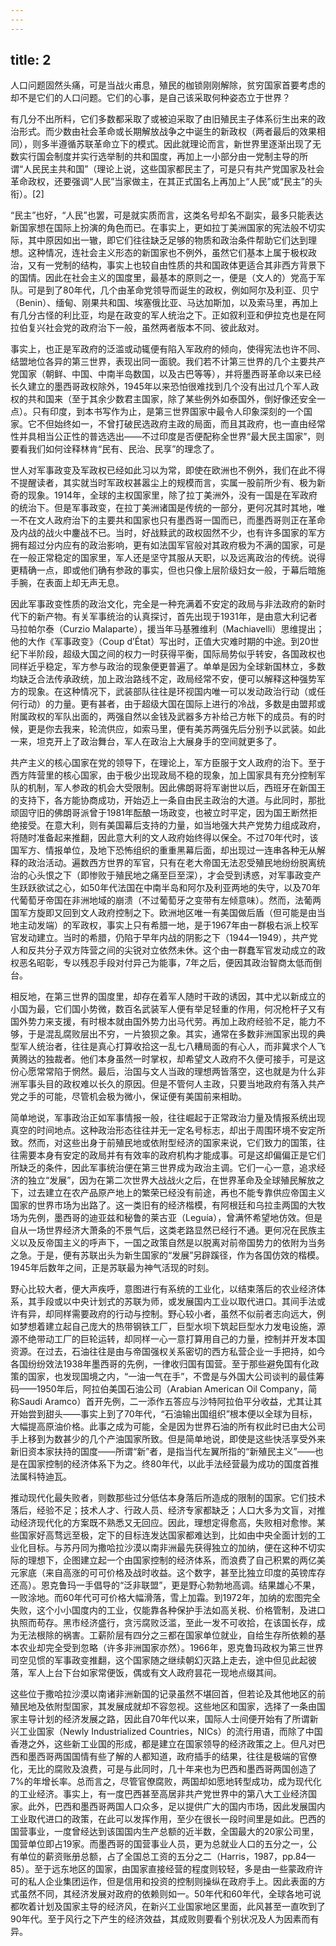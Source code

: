 ```yaml
---
---
---
```

title: 2
---




人口问题固然头痛，可是当战火甫息，殖民的枷锁刚刚解除，贫穷国家首要考虑的却不是它们的人口问题。它们的心事，是自己该采取何种姿态立于世界？

有几分不出所料，它们多数都采取了或被迫采取了由旧殖民主子体系衍生出来的政治形式。而少数由社会革命或长期解放战争之中诞生的新政权（两者最后的效果相同），则多半遵循苏联革命立下的模式。因此就理论而言，新世界里逐渐出现了无数实行国会制度并实行选举制的共和国度，再加上一小部分由一党制主导的所谓“人民民主共和国”（理论上说，这些国家都民主了，可是只有共产党国家及社会革命政权，还要强调“人民”当家做主，在其正式国名上再加上“人民”或“民主”的头衔）。[2]

“民主”也好，“人民”也罢，可是就实质而言，这类名号却名不副实，最多只能表达新国家想在国际上扮演的角色而已。在事实上，更如拉丁美洲国家的宪法般不切实际，其中原因如出一辙，即它们往往缺乏足够的物质和政治条件帮助它们达到理想。这种情况，连社会主义形态的新国家也不例外，虽然它们基本上属于极权政治，又有一党制的结构，事实上也较自由性质的共和国政体更适合其非西方背景下的国情。因此在社会主义的国度里，最基本的原则之一，便是（文人的）党高于军队。可是到了80年代，几个由革命党领导而诞生的政权，例如阿尔及利亚、贝宁（Benin）、缅甸、刚果共和国、埃塞俄比亚、马达加斯加，以及索马里，再加上有几分古怪的利比亚，均是在政变的军人统治之下。正如叙利亚和伊拉克也是在阿拉伯复兴社会党的政府治下一般，虽然两者版本不同、彼此敌对。

事实上，也正是军政府的泛滥或动辄便有陷入军政府的倾向，使得宪法也许不同、结盟地位各异的第三世界，表现出同一面貌。我们若不计第三世界的几个主要共产党国家（朝鲜、中国、中南半岛数国，以及古巴等等），并将墨西哥革命以来已经长久建立的墨西哥政权除外，1945年以来恐怕很难找到几个没有出过几个军人政权的共和国来（至于其余少数君主国家，除了某些例外如泰国外，倒好像还安全一点）。只有印度，到本书写作为止，是第三世界国家中最令人印象深刻的一个国家。它不但始终如一，不曾打破民选政府主政的局面，而且其政府，也一直由经常性并具相当公正性的普选选出——不过印度是否便配称全世界“最大民主国家”，则要看我们如何诠释林肯“民有、民治、民享”的理念了。

世人对军事政变及军政权已经如此习以为常，即使在欧洲也不例外，我们在此不得不提醒读者，其实就当时军政权甚嚣尘上的规模而言，实属一股前所少有、极为新奇的现象。1914年，全球的主权国家里，除了拉丁美洲外，没有一国是在军政府的统治下。但是军事政变，在拉丁美洲诸国是传统的一部分，更何况其时其地，唯一不在文人政府治下的主要共和国家也只有墨西哥一国而已，而墨西哥则正在革命及内战的战火中鏖战不已。当时，好战黩武的政权固然不少，也有许多国家的军方拥有超过分内应有的政治影响，更有如法国军官般对其政府极为不满的国家，可是在一般正常稳定的国家里，军人还是坚守其服从天职，以及远离政治的传统。说得更精确一点，即或他们确有参政的事实，但也只像上层阶级妇女一般，于幕后暗施手腕，在表面上却无声无息。

因此军事政变性质的政治文化，完全是一种充满着不安定的政局与非法政府的新时代下的新产物。有关军事统治的认真探讨，首先出现于1931年，是由意大利记者马拉帕尔泰（Curzio Malaparte），援当年马基雅维利（Machiavelli）思维提出；他的大作《军事政变》（Coup d’État）写出时，正值大灾难时期的中途。到20世纪下半阶段，超级大国之间的权力一时获得平衡，国际局势似乎转安，各国政权也同样近乎稳定，军方参与政治的现象便更普遍了。单单是因为全球新国林立，多数均缺乏合法传承政统，加上政治路线不定，政局经常不安，便可以解释这种强势军方的现象。在这种情况下，武装部队往往是环视国内唯一可以发动政治行动（或任何行动）的力量。更有甚者，由于超级大国在国际上进行的冷战，多数是由盟邦或附属政权的军队出面的，两强自然以金钱及武器多方补给己方帐下的成员。有的时候，更是你去我来，轮流供应，如索马里，便有美苏两强先后分别予以武装。如此一来，坦克开上了政治舞台，军人在政治上大展身手的空间就更多了。

共产主义的核心国家在党的领导下，在理论上，军方臣服于文人政府的治下。至于西方阵营里的核心国家，由于极少出现政局不稳的现象，加上国家具有充分控制军队的机制，军人参政的机会大受限制。因此佛朗哥将军谢世以后，西班牙在新国王的支持下，各方能协商成功，开始迈上一条自由民主政治的大道。与此同时，那批顽固守旧的佛朗哥派曾于1981年酝酿一场政变，也被立时平定，因为国王断然拒绝接受。在意大利，则有美国幕后支持的力量，如当地强大共产党势力组成政府，将随时准备起来推翻，因此意大利的文人政府始终得以保全。不过70年代时，该国军方、情报单位，及地下恐怖组织的重重黑幕后面，却出现过一连串各种无从解释的政治活动。遍数西方世界的军官，只有在老大帝国无法忍受殖民地纷纷脱离统治的心头恨之下（即惨败于殖民地之痛至巨至深），才会受到诱惑，对军事政变产生跃跃欲试之心，如50年代法国在中南半岛和阿尔及利亚两地的失守，以及70年代葡萄牙帝国在非洲地域的崩溃（不过葡萄牙之变带有左倾意味）。然而，法葡两国军方旋即又回到文人政府控制之下。欧洲地区唯一有美国做后盾（但可能是由当地主动发端）的军政权，事实上只有希腊一地，是于1967年由一群极右派上校军官发动建立。当时的希腊，仍陷于早年内战的阴影之下（1944—1949），共产党人和反共分子双方阵营之间的尖锐对立依然未休。这个由一群蠢军官发动成立的政权恶名昭彰，专以残忍手段对付异己为能事，7年之后，便因其政治智商太低而倒台。

相反地，在第三世界的国度里，却存在着军人随时干政的诱因，其中尤以新成立的小国为最，它们国小势微，数百名武装军人便有举足轻重的作用，何况枪杆子又有国外势力来支援，有时根本就由国外势力出马代劳。再加上政府经验不足，能力不够，于是混乱腐败层出不穷，一片狼狈之象。其实，通常在多数非洲国家出现的典型军人统治者，往往是真心打算收拾这一乱七八糟局面的有心人，而非冀求个人飞黄腾达的独裁者。他们本身虽然一时掌权，却希望文人政府不久便可接手，可是这份心愿常常陷于惘然。最后，治国与文人当政的理想两皆落空，这也就是为什么非洲军事头目的政权难以长久的原因。但是不管何人主政，只要当地政府有落入共产党之手的可能，尽管机会极为微小，保证便有美国前来相助。

简单地说，军事政治正如军事情报一般，往往崛起于正常政治力量及情报系统出现真空的时间地点。这种政治形态往往并无一定名号标志，却出于周围环境不安定所致。然而，对这些出身于前殖民地或依附型经济的国家来说，它们致力的国策，往往需要本身有安定的政局并有有效率的政府机构才能成事。可是这却偏偏正是它们所缺乏的条件，因此军事统治便在第三世界成为政治主调。它们一心一意，追求经济的独立“发展”，因为在第二次世界大战战火之后，在世界革命及全球殖民解放之下，过去建立在农产品原产地上的繁荣已经没有前途，再也不能专靠供应帝国主义国家的世界市场为出路了。这一类旧有的经济楷模，有阿根廷和乌拉圭两国的大牧场为先例，墨西哥的迪亚兹和秘鲁的莱古亚（Leguía），曾满怀希望地仿效。但是自从一场世界经济大萧条的不景气后，这类老路显然已经行不通。更何况在民族主义以及反帝国主义的呼声下，一国之政策自然是以脱离对前帝国势力的依附为当务之急。于是，便有苏联出头为新生国家的“发展”另辟蹊径，作为各国仿效的楷模。1945年后数年之间，正是苏联最为神气活现的时刻。

野心比较大者，便大声疾呼，意图进行有系统的工业化，以结束落后的农业经济体系，其手段或以中央计划式的苏联为师，或发展国内工业以取代进口。其间手法或许有异，却同样需要政府的行动与控制。野心较小者，虽然不似前者志向远大，例如梦想着建立起自己庞大的热带钢铁工厂，巨型水坝下筑起巨型水力发电设施，源源不绝带动工厂的巨轮运转，却同样一心一意打算用自己的力量，控制并开发本国资源。在过去，石油往往是由与帝国强权关系密切的西方私营企业一手把持，如今各国纷纷效法1938年墨西哥的先例，一律收归国有国营。至于那些避免国有化政策的国家，也发现国境之内，“一油一气在手”，不啻是与外国大公司谈判的最佳筹码——1950年后，阿拉伯美国石油公司（Arabian American Oil Company，简称Saudi Aramco）首开先例，二一添作五答应与沙特阿拉伯平分收益，尤其让其开始尝到甜头——事实上到了70年代，“石油输出国组织”根本便以全球为目标，大幅提高原油价格。此事之成为可能，全是因为世界石油的所有权此时已由大公司手上移到为数甚少的几个产油国家所致。但是简单地说，即使是这些快活享受外来新旧资本家扶持的国度——所谓“新”者，是指当代左翼所指的“新殖民主义”——也是在国家控制的经济体系下为之。终80年代，以此手法经营最为成功的国度首推法属科特迪瓦。

推动现代化最失败者，则数那些过分低估本身落后所造成的限制的国家。它们技术落后，经验不足；技术人才、行政人员、经济专家都缺乏；人口大多为文盲，对推动经济现代化的方案既不熟悉又无回应。因此，理想定得愈高，失败相对愈惨。某些国家好高骛远至极，定下的目标连发达国家都难达到，比如由中央全面计划的工业化目标。与苏丹同为撒哈拉沙漠以南非洲最先获得独立的加纳，便在这种不切实际的理想下，企图建立起一个由国家控制的经济体系，而浪费了自己积累的两亿美元家底（来自高涨的可可价格及战时收益。这个数字，甚至比独立印度的英镑库存还高）。恩克鲁玛一手倡导的“泛非联盟”，更是野心勃勃地高调。结果雄心不果，一败涂地。而60年代可可价格大幅滑落，雪上加霜。到1972年，加纳的宏图完全失败，这个小小国度内的工业，仅能靠各种保护手法如高关税、价格管制，及进口执照而苟存。黑市经济盛行，贪污腐败泛滥，至此一发不可收拾，在该国长存，成为无法根除的祸害。工薪阶层有四分之三都在国家单位就业，自给生存所依赖的基本农业却完全受到忽略（许多非洲国家亦然）。1966年，恩克鲁玛政权为第三世界司空见惯的军事政变推翻，这个国家随之继续朝幻灭路上走去，途中但见此起彼落，军人上台下台如家常便饭，偶或有文人政府昙花一现地点缀其间。

这些位于撒哈拉沙漠以南诸非洲新国的记录虽然不堪回首，但若论及其他地区的前殖民地及依附型国家，其发展成就却不容忽视。这些地区和国家，选择了一条由国家主导计划的经济发展之路，因此自70年代以来，国际人士间便开始有了所谓新兴工业国家（Newly Industrialized Countries，NICs）的流行用语，而除了中国香港之外，这些新工业国的形成，都是建立在国家领导的经济政策之上。但凡对巴西和墨西哥两国国情有些了解的人都知道，政府插手的结果，往往是极端的官僚化，无比的腐败及浪费，可是与此同时，几十年来也为巴西和墨西哥两国创造了7%的年增长率。总而言之，尽管官僚腐败，两国却如愿地转型成功，成为现代化的工业经济。事实上，有一度巴西甚至高居非共产党世界中的第八大工业经济国家。此外，巴西和墨西哥两国人口众多，足以提供广大的国内市场，因此发展国内工业取代进口的政策，在此可以发挥作用，至少在很长一段时间里是如此。巴西的国营事业，一度曾经达到该国国内生产总额的近半数，全国最大的20家公司里，国营单位即占19家。而墨西哥的国营事业人员，更为总就业人口的五分之一，公有单位的薪资账册总额，占了全国总工资的五分之二（Harris，1987，pp.84—85）。至于远东地区的国家，由国家直接经营的程度则较轻，多是由一些蒙政府许可的私人企业集团运作，但是信用和投资的控制则操纵在政府手上。因此表面的方式虽然不同，其经济发展对政府的依赖则如一。50年代和60年代，全球各地可说都吹着计划及国家主导的经济风，在新兴工业国家地区里面，此风甚至一直吹到了90年代。至于风行之下产生的经济效益，其成败则要看个别状况及人为因素而有异。